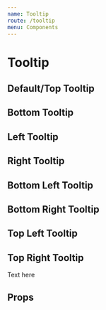 ```yaml
---
name: Tooltip
route: /tooltip
menu: Components
---
```




# Tooltip

## Default/Top Tooltip
<Playground>
    <div style={ {height: '42px', padding: '8px'} }>
        <Tooltip direction='tooltip-top' text='This is a top tooltip'>
            <InfoIcon color={colors.blackTint} size='36px'/>
        </Tooltip>
    </div>
</Playground>

## Bottom Tooltip
<Playground>
    <div style={ {height: '42px', padding: '8px'} }>
        <Tooltip direction='tooltip-bottom' text='This is a bottom tooltip'>
            <InfoIcon color={colors.blackTint} size='36px'/>
        </Tooltip>
    </div>
</Playground>


## Left Tooltip
<Playground>
    <div style={ {height: '42px', padding: '8px'} }>
        <Tooltip direction='tooltip-left' text='This is a left tooltip'>
            <InfoIcon color={colors.blackTint} size='36px'/>
        </Tooltip>
    </div>
</Playground>

## Right Tooltip
<Playground>
    <div style={ {height: '42px', padding: '8px'} }>
        <Tooltip direction='tooltip-right' text='This is a right tooltip'>
            <InfoIcon color={colors.blackTint} size='36px'/>
        </Tooltip>
    </div>
</Playground>

## Bottom Left Tooltip
<Playground>
    <div style={ {height: '42px', padding: '8px'} }>
        <Tooltip direction='tooltip-bottom-left' text='This is a bottom left tooltip'>
            <InfoIcon color={colors.blackTint} size='36px'/>
        </Tooltip>
    </div>
</Playground>

## Bottom Right Tooltip
<Playground>
    <div style={ {height: '42px', padding: '8px'} }>
        <Tooltip direction='tooltip-bottom-right' text='This is a bottom right tooltip'>
            <InfoIcon color={colors.blackTint} size='36px'/>
        </Tooltip>
    </div>
</Playground>

## Top Left Tooltip
<Playground>
    <div style={ {height: '42px', padding: '8px'} }>
        <Tooltip direction='tooltip-top-left' text='This is a top left tooltip'>
            <InfoIcon color={colors.blackTint} size='36px'/>
        </Tooltip>
    </div>
</Playground>

## Top Right Tooltip
<Playground>
    <div style={ {height: '42px', padding: '8px'} }>
        <Tooltip direction='tooltip-top-right' text='This is a top right tooltip'>
            <div>Text here</div>
        </Tooltip>
    </div>
</Playground>

## Props
<Props of={Tooltip} />

